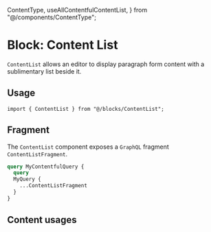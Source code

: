   ContentType,
  useAllContentfulContentList,
} from "@/components/ContentType";

<Meta title="Content Types/Block: Content List" />

# Block: Content List

`ContentList` allows an editor to display paragraph form content with a sublimentary list beside it.

## Usage

```tsx
import { ContentList } from "@/blocks/ContentList";
```

## Fragment

The `ContentList` component exposes a `GraphQL` fragment `ContentListFragment`.

```graphql
query MyContentfulQuery {
  query
  MyQuery {
    ...ContentListFragment
  }
}
```

## Content usages

<ContentType query={useAllContentfulContentList} component={ContentList} />
